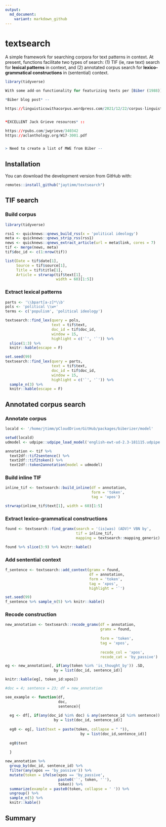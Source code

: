 ```yaml
---
output:
  md_document:
    variant: markdown_github
---
```



# textsearch

A simple framework for searching corpora for text patterns in context.  At present, functions facilitate two types of search: (1) TIF (ie, raw text) search for **lexical patterns** in context, and (2) annotated corpus search for **lexico-grammatical constructions** in (sentential) context.  


```r
library(tidyverse)
```



```r
With some add-on functionality for featurizing texts per [Biber (1988)](https://scholar.google.com/citations?view_op=view_citation&hl=en&user=mdWIU4MAAAAJ&alert_preview_top_rm=2&citation_for_view=mdWIU4MAAAAJ:u-x6o8ySG0sC).

*Biber blog post* -- 

https://linguisticswithacorpus.wordpress.com/2021/12/22/corpus-linguistics-is-for-text-lovers%EF%BF%BC/


*EXCELLENT Jack Grieve resources* ::

https://rpubs.com/jwgrieve/340342
https://aclanthology.org/W17-3001.pdf


> Need to create a list of MWE from Biber -- 

```



## Installation

You can download the development version from GitHub with:

```r
remotes::install_github("jaytimm/textsearch")
```



## TIF search

### Build corpus

```r
library(tidyverse)
```


```r
rss1 <- quicknews::qnews_build_rss(x = 'political ideology')
meta <- quicknews::qnews_strip_rss(rss1) 
news <- quicknews::qnews_extract_article(url = meta$link, cores = 7)
tif <- merge(news, meta)
tif$doc_id <- c(1:nrow(tif))

list(Date = tif$date[1],
     Source = tif$source[1],
     Title = tif$title[1],
     Article = strwrap(tif$text[1], 
                       width = 60)[1:5])
```



### Extract lexical patterns

```r
parts <- '\\bpart[a-z]*\\b'
pols <- 'political \\w+'
terms <- c('populism', 'political ideology')
```


```r
textsearch::find_lex(query = pols,
                     text = tif$text,
                     doc_id = tif$doc_id,
                     window = 15,
                     highlight = c('`', '`')) %>%
  slice(1:3) %>%
  knitr::kable(escape = F)
```

```r
set.seed(99)
textsearch::find_lex(query = parts,
                     text = tif$text,
                     doc_id = tif$doc_id,
                     window = 15,
                     highlight = c('`', '`')) %>%
  sample_n(3) %>%
  knitr::kable(escape = F)
```




## Annotated corpus search


### Annotate corpus 

```r
locald <- '/home/jtimm/pCloudDrive/GitHub/packages/biberizer/model'
```


```r
setwd(locald)
udmodel <- udpipe::udpipe_load_model('english-ewt-ud-2.3-181115.udpipe')

annotation <- tif %>% 
  text2df::tif2sentence() %>%
  text2df::tif2token() %>%
  text2df::token2annotation(model = udmodel)
```



### Build inline TIF

```r
inline_tif <- textsearch::build_inline(df = annotation, 
                                       form = 'token', 
                                       tag = 'xpos')

strwrap(inline_tif$text[1], width = 60)[1:5]
```


### Extract lexico-grammatical constructions 

```r
found <- textsearch::find_gramx(search = '(is|was) (ADV)* VBN by',
                                tif = inline_tif,
                                mapping = textsearch::mapping_generic)

found %>% slice(3:9) %>% knitr::kable()
```



### Add sentential context

```r
f_sentence <- textsearch::add_context(gramx = found,
                                      df = annotation,
                                      form = 'token', 
                                      tag = 'xpos',
                                      highlight = '`')

set.seed(99)
f_sentence %>% sample_n(5) %>% knitr::kable()
```




### Recode construction

```r
new_annotation <- textsearch::recode_gramx(df = annotation,
                                           gramx = found,
                                           
                                           form = 'token', 
                                           tag = 'xpos',
                                           
                                           recode_col = 'xpos',
                                           recode_cat = 'by_passive')
```


```r
eg <- new_annotation[, if(any(token %in% 'is_thought_by')) .SD, 
                      by = list(doc_id, sentence_id)]

knitr::kable(eg[, token_id:xpos])
```


```r
#doc = 4; sentence = 23; df = new_annotation

see_example <- function(df,
                        doc, 
                        sentence){
  
  eg <- df[, if(any(doc_id %in% doc) & any(sentence_id %in% sentence)) .SD, 
                      by = list(doc_id, sentence_id)]
  
  eg0 <- eg[, list(text = paste(token, collapse = " ")), 
                                  by = list(doc_id,sentence_id)]
  
  eg0$text
  
  }
```



```r
new_annotation %>%
  group_by(doc_id, sentence_id) %>%
  filter(any(xpos == 'by_passive')) %>%
  mutate(token = ifelse(xpos == 'by_passive', 
                        paste0('`', token, '`'), 
                        token)) %>%
  summarize(example = paste0(token, collapse = ' ')) %>%
  ungroup() %>%
  sample_n(5) %>%
  knitr::kable()
```



## Summary
